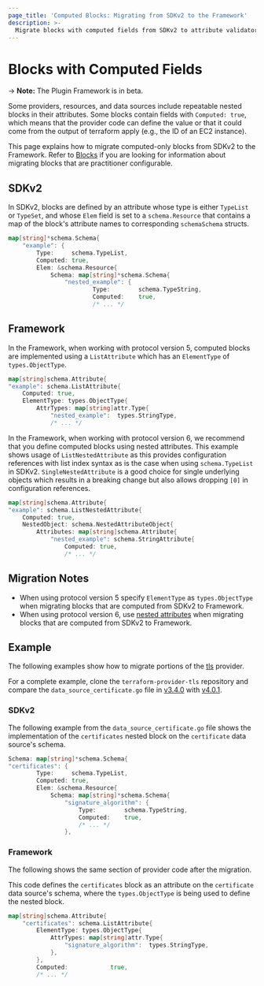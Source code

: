 ```yaml
---
page_title: 'Computed Blocks: Migrating from SDKv2 to the Framework'
description: >-
  Migrate blocks with computed fields from SDKv2 to attribute validators in the plugin Framework.
---
```


# Blocks with Computed Fields

-> **Note:** The Plugin Framework is in beta.

Some providers, resources, and data sources include repeatable nested blocks in their attributes. Some blocks contain
fields  with `Computed: true`, which means that the provider code can define the value or that it could come from the
output of terraform apply (e.g., the ID of an EC2 instance).

This page explains how to migrate computed-only blocks from SDKv2 to the Framework. Refer to
[Blocks](/plugin/framework/migrating/attributes-blocks/blocks) if you are looking for information about migrating blocks
that are practitioner configurable.

## SDKv2

In SDKv2, blocks are defined by an attribute whose type is either `TypeList` or `TypeSet`, and whose `Elem` field is set to a
`schema.Resource` that contains a map of the block's attribute names to corresponding `schemaSchema` structs.

```go
map[string]*schema.Schema{
    "example": {
        Type:     schema.TypeList,
        Computed: true,
        Elem: &schema.Resource{
            Schema: map[string]*schema.Schema{
                "nested_example": {
                        Type:        schema.TypeString,
                        Computed:    true,
                        /* ... */
```

## Framework

In the Framework, when working with protocol version 5, computed blocks are implemented using a `ListAttribute` which has an `ElementType` of `types.ObjectType`.

```go
map[string]schema.Attribute{
"example": schema.ListAttribute{
    Computed: true,
	ElementType: types.ObjectType{
		AttrTypes: map[string]attr.Type{
			"nested_example":  types.StringType,
			/* ... */

```

In the Framework, when working with protocol version 6, we recommend that you define computed blocks using nested
attributes. This example shows usage of `ListNestedAttribute` as this provides configuration references with list index
syntax as is the case when using `schema.TypeList` in SDKv2. `SingleNestedAttribute` is a good choice for single
underlying objects which results in a breaking change but also allows dropping `[0]` in configuration references.

```go
map[string]schema.Attribute{
"example": schema.ListNestedAttribute{
	Computed: true,
	NestedObject: schema.NestedAttributeObject{
		Attributes: map[string]schema.Attribute{
			"nested_example": schema.StringAttribute{
				Computed: true,
				/* ... */

```

## Migration Notes

- When using protocol version 5 specify `ElementType` as `types.ObjectType` when migrating blocks that are computed from SDKv2 to Framework.
- When using protocol version 6, use [nested attributes](/plugin/framework/schemas#attributes-1) when migrating blocks that are computed from SDKv2 to Framework.

## Example

The following examples show how to migrate portions of the [tls](https://github.com/hashicorp/terraform-provider-tls)
provider.

For a complete example, clone the
`terraform-provider-tls` repository and compare the `data_source_certificate.go` file in
[v3.4.0](https://github.com/hashicorp/terraform-provider-tls/blob/v3.4.0/internal/provider/data_source_certificate.go)
with
[v4.0.1](https://github.com/hashicorp/terraform-provider-tls/blob/v4.0.1/internal/provider/data_source_certificate.go).

### SDKv2

The following example from the `data_source_certificate.go` file shows the implementation of the `certificates` nested
block on the `certificate` data source's schema.

```go
Schema: map[string]*schema.Schema{
"certificates": {
        Type:     schema.TypeList,
        Computed: true,
        Elem: &schema.Resource{
            Schema: map[string]*schema.Schema{
                "signature_algorithm": {
                    Type:        schema.TypeString,
                    Computed:    true,
                    /* ... */
                },
```

### Framework

The following shows the same section of provider code after the migration.

This code defines the `certificates` block as an attribute on the `certificate` data source's schema, where the
`types.ObjectType` is being used to define the nested block.

```go
map[string]schema.Attribute{
    "certificates": schema.ListAttribute{
        ElementType: types.ObjectType{
            AttrTypes: map[string]attr.Type{
                "signature_algorithm":  types.StringType,
            },
        },
        Computed:            true,
        /* ... */
```
